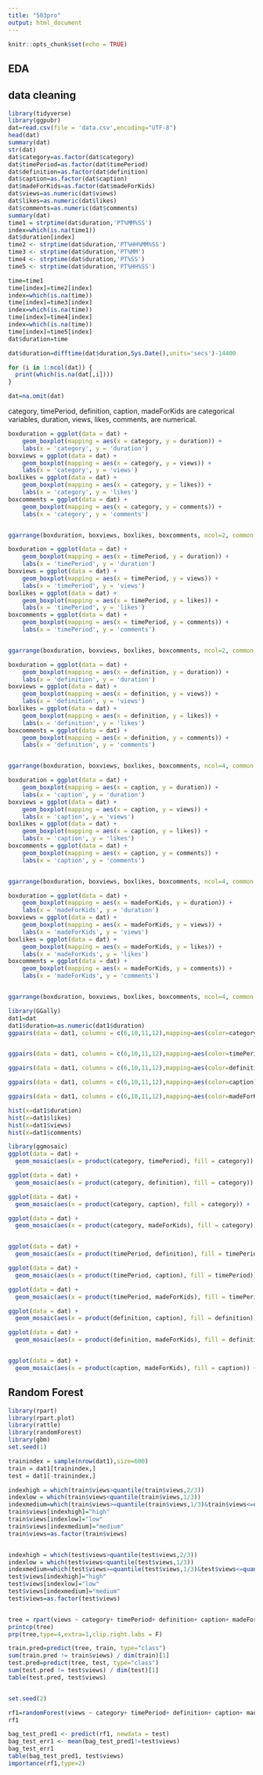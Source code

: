 ---
title: "503pro"
output: html_document
---

```{r setup, include=FALSE}
knitr::opts_chunk$set(echo = TRUE)
```

## EDA

## data cleaning

```{r}
library(tidyverse)
library(ggpubr)
dat=read.csv(file = 'data.csv',encoding="UTF-8")
head(dat)
summary(dat)
str(dat)
dat$category=as.factor(dat$category)
dat$timePeriod=as.factor(dat$timePeriod)
dat$definition=as.factor(dat$definition)
dat$caption=as.factor(dat$caption)
dat$madeForKids=as.factor(dat$madeForKids)
dat$views=as.numeric(dat$views)
dat$likes=as.numeric(dat$likes)
dat$comments=as.numeric(dat$comments)
summary(dat)
time1 = strptime(dat$duration,'PT%MM%SS')
index=which(is.na(time1))
dat$duration[index]
time2 <- strptime(dat$duration,'PT%HH%MM%SS')
time3 <- strptime(dat$duration,'PT%MM')
time4 <- strptime(dat$duration,'PT%SS')
time5 <- strptime(dat$duration,'PT%HH%SS')

time=time1
time[index]=time2[index]
index=which(is.na(time))
time[index]=time3[index]
index=which(is.na(time))
time[index]=time4[index]
index=which(is.na(time))
time[index]=time5[index]
dat$duration=time

dat$duration=difftime(dat$duration,Sys.Date(),units='secs')-14400

for (i in 1:ncol(dat)) {
  print(which(is.na(dat[,i])))
}

dat=na.omit(dat)
```


category, timePeriod, definition, caption, madeForKids are categorical variables, duration, views, likes, comments, are numerical.





```{r}
boxduration = ggplot(data = dat) + 
    geom_boxplot(mapping = aes(x = category, y = duration)) +
    labs(x = 'category', y = 'duration')
boxviews = ggplot(data = dat) + 
    geom_boxplot(mapping = aes(x = category, y = views)) +
    labs(x = 'category', y = 'views')
boxlikes = ggplot(data = dat) + 
    geom_boxplot(mapping = aes(x = category, y = likes)) +
    labs(x = 'category', y = 'likes')
boxcomments = ggplot(data = dat) + 
    geom_boxplot(mapping = aes(x = category, y = comments)) +
    labs(x = 'category', y = 'comments')


ggarrange(boxduration, boxviews, boxlikes, boxcomments, ncol=2, common.legend=T, legend="bottom")

```


```{r}
boxduration = ggplot(data = dat) + 
    geom_boxplot(mapping = aes(x = timePeriod, y = duration)) +
    labs(x = 'timePeriod', y = 'duration')
boxviews = ggplot(data = dat) + 
    geom_boxplot(mapping = aes(x = timePeriod, y = views)) +
    labs(x = 'timePeriod', y = 'views')
boxlikes = ggplot(data = dat) + 
    geom_boxplot(mapping = aes(x = timePeriod, y = likes)) +
    labs(x = 'timePeriod', y = 'likes')
boxcomments = ggplot(data = dat) + 
    geom_boxplot(mapping = aes(x = timePeriod, y = comments)) +
    labs(x = 'timePeriod', y = 'comments')


ggarrange(boxduration, boxviews, boxlikes, boxcomments, ncol=2, common.legend=T, legend="bottom")

```



```{r}
boxduration = ggplot(data = dat) + 
    geom_boxplot(mapping = aes(x = definition, y = duration)) +
    labs(x = 'definition', y = 'duration')
boxviews = ggplot(data = dat) + 
    geom_boxplot(mapping = aes(x = definition, y = views)) +
    labs(x = 'definition', y = 'views')
boxlikes = ggplot(data = dat) + 
    geom_boxplot(mapping = aes(x = definition, y = likes)) +
    labs(x = 'definition', y = 'likes')
boxcomments = ggplot(data = dat) + 
    geom_boxplot(mapping = aes(x = definition, y = comments)) +
    labs(x = 'definition', y = 'comments')


ggarrange(boxduration, boxviews, boxlikes, boxcomments, ncol=4, common.legend=T, legend="bottom")

```



```{r}
boxduration = ggplot(data = dat) + 
    geom_boxplot(mapping = aes(x = caption, y = duration)) +
    labs(x = 'caption', y = 'duration')
boxviews = ggplot(data = dat) + 
    geom_boxplot(mapping = aes(x = caption, y = views)) +
    labs(x = 'caption', y = 'views')
boxlikes = ggplot(data = dat) + 
    geom_boxplot(mapping = aes(x = caption, y = likes)) +
    labs(x = 'caption', y = 'likes')
boxcomments = ggplot(data = dat) + 
    geom_boxplot(mapping = aes(x = caption, y = comments)) +
    labs(x = 'caption', y = 'comments')


ggarrange(boxduration, boxviews, boxlikes, boxcomments, ncol=4, common.legend=T, legend="bottom")

```




```{r}
boxduration = ggplot(data = dat) + 
    geom_boxplot(mapping = aes(x = madeForKids, y = duration)) +
    labs(x = 'madeForKids', y = 'duration')
boxviews = ggplot(data = dat) + 
    geom_boxplot(mapping = aes(x = madeForKids, y = views)) +
    labs(x = 'madeForKids', y = 'views')
boxlikes = ggplot(data = dat) + 
    geom_boxplot(mapping = aes(x = madeForKids, y = likes)) +
    labs(x = 'madeForKids', y = 'likes')
boxcomments = ggplot(data = dat) + 
    geom_boxplot(mapping = aes(x = madeForKids, y = comments)) +
    labs(x = 'madeForKids', y = 'comments')


ggarrange(boxduration, boxviews, boxlikes, boxcomments, ncol=4, common.legend=T, legend="bottom")

```




```{r}
library(GGally)
dat1=dat
dat1$duration=as.numeric(dat1$duration)
ggpairs(data = dat1, columns = c(6,10,11,12),mapping=aes(color=category))


ggpairs(data = dat1, columns = c(6,10,11,12),mapping=aes(color=timePeriod))

ggpairs(data = dat1, columns = c(6,10,11,12),mapping=aes(color=definition))

ggpairs(data = dat1, columns = c(6,10,11,12),mapping=aes(color=caption))

ggpairs(data = dat1, columns = c(6,10,11,12),mapping=aes(color=madeForKids))

```

```{r}
hist(x=dat1$duration)
hist(x=dat1$likes)
hist(x=dat1$views)
hist(x=dat1$comments)
```



```{r}
library(ggmosaic)
ggplot(data = dat) +
  geom_mosaic(aes(x = product(category, timePeriod), fill = category)) +    labs(y="category", x="timePeriod")

ggplot(data = dat) +
  geom_mosaic(aes(x = product(category, definition), fill = category)) +    labs(y="category", x="definition")

ggplot(data = dat) +
  geom_mosaic(aes(x = product(category, caption), fill = category)) +    labs(y="category", x="caption")

ggplot(data = dat) +
  geom_mosaic(aes(x = product(category, madeForKids), fill = category)) +    labs(y="category", x="madeForKids")


ggplot(data = dat) +
  geom_mosaic(aes(x = product(timePeriod, definition), fill = timePeriod)) +    labs(y="timePeriod", x="definition")

ggplot(data = dat) +
  geom_mosaic(aes(x = product(timePeriod, caption), fill = timePeriod)) +    labs(y="timePeriod", x="caption")

ggplot(data = dat) +
  geom_mosaic(aes(x = product(timePeriod, madeForKids), fill = timePeriod)) +    labs(y="timePeriod", x="madeForKids")

ggplot(data = dat) +
  geom_mosaic(aes(x = product(definition, caption), fill = definition)) +    labs(y="definition", x="caption")

ggplot(data = dat) +
  geom_mosaic(aes(x = product(definition, madeForKids), fill = definition)) +    labs(y="definition", x="madeForKids")


ggplot(data = dat) +
  geom_mosaic(aes(x = product(caption, madeForKids), fill = caption)) +    labs(y="caption", x="madeForKids")
```


## Random Forest

```{r}
library(rpart)
library(rpart.plot)  
library(rattle)
library(randomForest)
library(gbm)
set.seed(1)

trainindex = sample(nrow(dat1),size=600)
train = dat1[trainindex,]
test = dat1[-trainindex,]

indexhigh = which(train$views>quantile(train$views,2/3))
indexlow = which(train$views<quantile(train$views,1/3))
indexmedium=which(train$views>=quantile(train$views,1/3)&train$views<=quantile(train$views,2/3))
train$views[indexhigh]="high"
train$views[indexlow]="low"
train$views[indexmedium]="medium"
train$views=as.factor(train$views)


indexhigh = which(test$views>quantile(test$views,2/3))
indexlow = which(test$views<quantile(test$views,1/3))
indexmedium=which(test$views>=quantile(test$views,1/3)&test$views<=quantile(test$views,2/3))
test$views[indexhigh]="high"
test$views[indexlow]="low"
test$views[indexmedium]="medium"
test$views=as.factor(test$views)


tree = rpart(views ~ category+ timePeriod+ definition+ caption+ madeForKids+ + duration, data = train, method = "class")
printcp(tree)
prp(tree,type=4,extra=1,clip.right.labs = F)

train.pred=predict(tree, train, type="class")
sum(train.pred != train$views) / dim(train)[1]
test.pred=predict(tree, test, type="class")
sum(test.pred != test$views) / dim(test)[1]
table(test.pred, test$views)


set.seed(2)

rf1=randomForest(views ~ category+ timePeriod+ definition+ caption+ madeForKids+ + duration, data = train, mtry=3, ntree=1000, nodesize = 1)
rf1

bag_test_pred1 <- predict(rf1, newdata = test)
bag_test_err1 <- mean(bag_test_pred1!=test$views)
bag_test_err1
table(bag_test_pred1, test$views)
importance(rf1,type=2)
```

